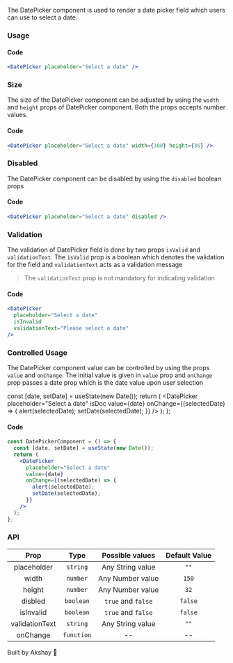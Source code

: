 
The DatePicker component is used to render a date picker field which users can use to select a date.

### Usage

<DatePicker placeholder="Select a date" isDoc />

#### Code

```jsx
<DatePicker placeholder="Select a date" />
```

### Size

The size of the DatePicker component can be adjusted by using the `width` and `height` props of DatePicker component. Both the
props accepts number values.

<DatePicker placeholder="Select a date" width={300} height={36} isDoc />

#### Code

```jsx
<DatePicker placeholder="Select a date" width={300} height={36} />
```

### Disabled

The DatePicker component can be disabled by using the `disabled` boolean props

<DatePicker placeholder="Select a date" disabled isDoc />

#### Code

```jsx
<DatePicker placeholder="Select a date" disabled />
```

### Validation

The validation of DatePicker field is done by two props `isValid` and `validationText`. The `isValid` prop
is a boolean which denotes the validation for the field and `validationText` acts as a validation message

> The `validationText` prop is not mandatory for indicating validation

<DatePicker
  placeholder="Select a date"
  isInvalid
  validationText="Please select a date"
  isDoc
/>

#### Code

```jsx
<DatePicker
  placeholder="Select a date"
  isInvalid
  validationText="Please select a date"
/>
```

### Controlled Usage

The DatePicker component value can be controlled by using the props `value` and `onChange`. The initial value is given in
`value` prop and `onChange` prop passes a date prop which is the date value upon user selection

  const [date, setDate] = useState(new Date());
  return (
    <DatePicker
      placeholder="Select a date"
      isDoc
      value={date}
      onChange={(selectedDate) => {
        alert(selectedDate);
        setDate(selectedDate);
      }}
    />
  );
};

<DatePickerComponent />

#### Code

```jsx
const DatePickerComponent = () => {
  const [date, setDate] = useState(new Date());
  return (
    <DatePicker
      placeholder="Select a date"
      value={date}
      onChange={(selectedDate) => {
        alert(selectedDate);
        setDate(selectedDate);
      }}
    />
  );
};
```

### API

|      Prop      |    Type    |  Possible values   | Default Value |
| :------------: | :--------: | :----------------: | :-----------: |
|  placeholder   |  `string`  |  Any String value  |     `""`      |
|     width      |  `number`  |  Any Number value  |     `150`     |
|     height     |  `number`  |  Any Number value  |     `32`      |
|    disbled     | `boolean`  | `true` and `false` |    `false`    |
|   isInvalid    | `boolean`  | `true` and `false` |    `false`    |
| validationText |  `string`  |  Any String value  |     `""`      |
|    onChange    | `function` |         --         |      --       |

Built by Akshay 🤙
